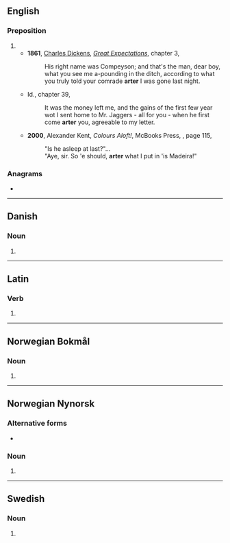 {{also|Arter|ärter}}
==English==

===Preposition===
{{en-prep}}

# {{eye dialect of|en|after}}
#* '''1861''', [[w:Charles Dickens|Charles Dickens]], ''[[w:Great Expectations|Great Expectations]]'', chapter 3,
#*: His right name was Compeyson; and that's the man, dear boy, what you see me a-pounding in the ditch, according to what you truly told your comrade '''arter''' I was gone last night.
#* Id., chapter 39,
#*: It was the money left me, and the gains of the first few year wot I sent home to Mr. Jaggers - all for you - when he first come '''arter''' you, agreeable to my letter.
#* '''2000''', Alexander Kent, ''Colours Aloft!'', McBooks Press, {{ISBN|0935526722}}, page 115,
#*: "Is he asleep at last?"...
#*: "Aye, sir. So 'e should, '''arter''' what I put in 'is Madeira!"

===Anagrams===
* {{anagrams|en|a=aerrt|Terra|rater|retar|tarre|terra}}

----

==Danish==

===Noun===
{{head|da|noun form|g=c}}

# {{indefinite plural of|da|art}}

----

==Latin==

===Verb===
{{la-verb-form|arter}}

# {{inflection of|la|artō||1|s|pres|pasv|subj}}

----

==Norwegian Bokmål==

===Noun===
{{head|nb|noun form|g=m|g2=f}}

# {{inflection of|nb|art||indefinite|p}}

----

==Norwegian Nynorsk==

===Alternative forms===
* {{l|nn|artar}}

===Noun===
{{head|nn|noun form|g=m|g2=f}}

# {{inflection of|nn|art||indefinite|f|p}}

----

==Swedish==

===Noun===
{{head|sv|noun form}}

# {{sv-noun-form-indef-pl|art}}